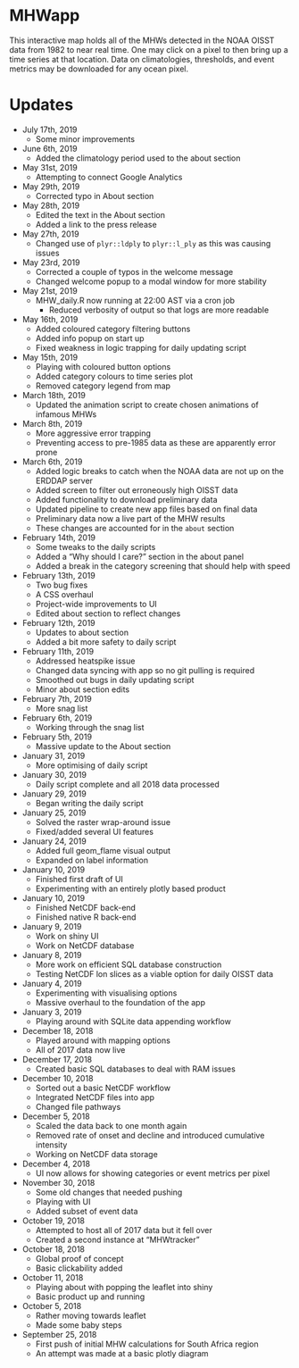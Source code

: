 # MHWapp

This interactive map holds all of the MHWs detected in the NOAA OISST data from 1982 to near real time. One may click on a pixel to then bring up a time series at that location. Data on climatologies, thresholds, and event metrics may be downloaded for any ocean pixel.


# Updates

* July 17th, 2019
  * Some minor improvements

* June 6th, 2019
  * Added the climatology period used to the about section

* May 31st, 2019
  * Attempting to connect Google Analytics

* May 29th, 2019
  * Corrected typo in About section

* May 28th, 2019
  * Edited the text in the About section
  * Added a link to the press release

* May 27th, 2019
  * Changed use of `plyr::ldply` to `plyr::l_ply` as this was causing issues

* May 23rd, 2019
  * Corrected a couple of typos in the welcome message
  * Changed welcome popup to a modal window for more stability

* May 21st, 2019
  * MHW_daily.R now running at 22:00 AST via a cron job
    * Reduced verbosity of output so that logs are more readable

* May 16th, 2019
  * Added coloured category filtering buttons
  * Added info popup on start up
  * Fixed weakness in logic trapping for daily updating script

* May 15th, 2019
  * Playing with coloured button options
  * Added category colours to time series plot
  * Removed category legend from map

* March 18th, 2019
  * Updated the animation script to create chosen animations of infamous MHWs

* March 8th, 2019
  * More aggressive error trapping
  * Preventing access to pre-1985 data as these are apparently error prone

* March 6th, 2019
  * Added logic breaks to catch when the NOAA data are not up on the ERDDAP server
  * Added screen to filter out erroneously high OISST data
  * Added functionality to download preliminary data
  * Updated pipeline to create new app files based on final data
  * Preliminary data now a live part of the MHW results
  * These changes are accounted for in the `about` section

* February 14th, 2019
  * Some tweaks to the daily scripts
  * Added a "Why should I care?" section in the about panel
  * Added a break in the category screening that should help with speed
  
* February 13th, 2019
  * Two bug fixes
  * A CSS overhaul
  * Project-wide improvements to UI
  * Edited about section to reflect changes

* February 12th, 2019
  * Updates to about section
  * Added a bit more safety to daily script

* February 11th, 2019
  * Addressed heatspike issue
  * Changed data syncing with app so no git pulling is required
  * Smoothed out bugs in daily updating script
  * Minor about section edits
  
* February 7th, 2019
  * More snag list

* February 6th, 2019
  * Working through the snag list

* February 5th, 2019
  * Massive update to the About section

* January 31, 2019
  * More optimising of daily script

* January 30, 2019
  * Daily script complete and all 2018 data processed

* January 29, 2019
  * Began writing the daily script

* January 25, 2019
  * Solved the raster wrap-around issue
  * Fixed/added several UI features

* January 24, 2019
  * Added full geom_flame visual output
  * Expanded on label information

* January 10, 2019
  * Finished first draft of UI
  * Experimenting with an entirely plotly based product

* January 10, 2019
  * Finished NetCDF back-end
  * Finished native R back-end

* January 9, 2019
  * Work on shiny UI
  * Work on NetCDF database

* January 8, 2019
  * More work on efficient SQL database construction
  * Testing NetCDF lon slices as a viable option for daily OISST data

* January 4, 2019
  * Experimenting with visualising options
  * Massive overhaul to the foundation of the app

* January 3, 2019
  * Playing around with SQLite data appending workflow

* December 18, 2018
  * Played around with mapping options
  * All of 2017 data now live 

* December 17, 2018
  * Created basic SQL databases to deal with RAM issues

* December 10, 2018
  * Sorted out a basic NetCDF workflow
  * Integrated NetCDF files into app
  * Changed file pathways

* December 5, 2018
  * Scaled the data back to one month again
  * Removed rate of onset and decline and introduced cumulative intensity
  * Working on NetCDF data storage

* December 4, 2018
  * UI now allows for showing categories or event metrics per pixel

* November 30, 2018
  * Some old changes that needed pushing
  * Playing with UI
  * Added subset of event data

* October 19, 2018
  * Attempted to host all of 2017 data but it fell over
  * Created a second instance at "MHWtracker"

* October 18, 2018
  * Global proof of concept
  * Basic clickability added

* October 11, 2018
    * Playing about with popping the leaflet into shiny
    * Basic product up and running

* October 5, 2018
    * Rather moving towards leaflet
    * Made some baby steps
    
* September 25, 2018
    * First push of initial MHW calculations for South Africa region
    * An attempt was made at a basic plotly diagram